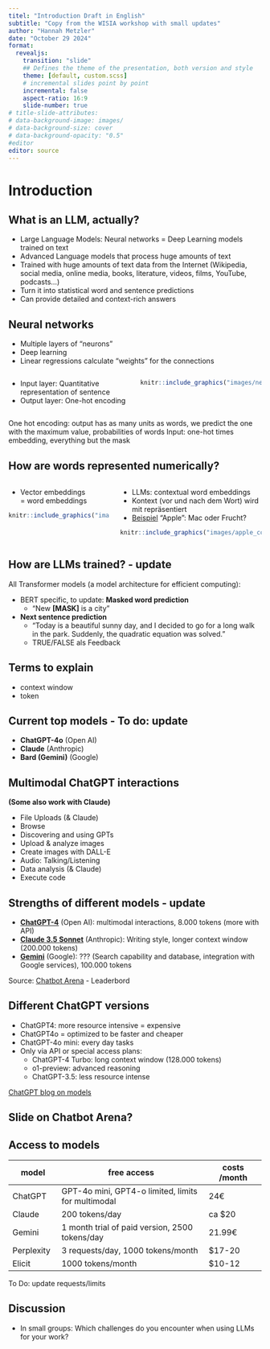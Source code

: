 ```yaml
---
titel: "Introduction Draft in English"
subtitle: "Copy from the WISIA workshop with small updates"
author: "Hannah Metzler"
date: "October 29 2024"
format: 
  revealjs: 
    transition: "slide"
    ## Defines the theme of the presentation, both version and style
    theme: [default, custom.scss]
    # incremental slides point by point
    incremental: false
    aspect-ratio: 16:9
    slide-number: true
# title-slide-attributes:
# data-background-image: images/
# data-background-size: cover
# data-background-opacity: "0.5"
#editor
editor: source
---
```


# Introduction

## What is an LLM, actually?

-   Large Language Models: Neural networks = Deep Learning models trained on text
-   Advanced Language models that process huge amounts of text
-   Trained with huge amounts of text data from the Internet (Wikipedia, social media, online media, books, literature, videos, films, YouTube, podcasts...)
-   Turn it into statistical word and sentence predictions
-   Can provide detailed and context-rich answers

## Neural networks

-   Multiple layers of "neurons"
-   Deep learning
-   Linear regressions calculate "weights" for the connections

::::: columns
::: {.column width="47%"}
-   Input layer: Quantitative representation of sentence
-   Output layer: One-hot encoding
:::

::: {.column width="47%"}
```r
knitr::include_graphics("images/neuralnet.svg")
```
:::
:::::

::: notes
One hot encoding: output has as many units as words, we predict the one with the maximum value, probabilities of words Input: one-hot times embedding, everything but the mask
:::

## How are words represented numerically?

::::: columns
::: {.column width="40%"}
-   Vector embeddings <br> = word embeddings

```r
knitr::include_graphics("images/wordembeddings.svg")
```
:::

::: {.column width="56%"}
-   LLMs: contextual word embeddings
-   Kontext (vor und nach dem Wort) wird mit repräsentiert
-   [Beispiel](https://www.tiktok.com/@whats_ai/video/7247609946672565510) "Apple": Mac oder Frucht?

```r
knitr::include_graphics("images/apple_context.png")
```
:::
:::::

## How are LLMs trained? - update

All Transformer models (a model architecture for efficient computing):

-   BERT specific, to update: **Masked word prediction**
    -   “New **\[MASK\]** is a city”
-   **Next sentence prediction**
    -   "Today is a beautiful sunny day, and I decided to go for a long walk in the park. Suddenly, the quadratic equation was solved."\
    -   TRUE/FALSE als Feedback
    
## Terms to explain

- context window
- token

## Current top models - To do: update

-   **ChatGPT-4o** (Open AI)
-   **Claude** (Anthropic)
-   **Bard (Gemini)** (Google)

## Multimodal ChatGPT interactions

**(Some also work with Claude)**

- File Uploads (& Claude)
- Browse
- Discovering and using GPTs
- Upload & analyze images
- Create images with DALL-E
- Audio: Talking/Listening
- Data analysis (& Claude)
- Execute code

## Strengths of different models - update

-   [**ChatGPT-4**](https://chat.openai.com/) (Open AI): multimodal interactions, 8.000 tokens (more with API)
-   [**Claude 3.5 Sonnet**](https://claude.ai/) (Anthropic): Writing style, longer context window (200.000 tokens)
-   [**Gemini**](https://gemini.google.com/app) (Google): ??? (Search capability and database, integration with Google services), 100.000 tokens

Source: [Chatbot Arena](https://chat.lmsys.org/) - Leaderbord

## Different ChatGPT versions

- ChatGPT4: more resource intensive = expensive
- ChatGPT4o = optimized to be faster and cheaper
- ChatGPT-4o mini: every day tasks
- Only via API or special access plans:
  - ChatGPT-4 Turbo: long context window (128.000 tokens)
  - o1-preview: advanced reasoning
  - ChatGPT-3.5: less resource intense
  
::: footer
[ChatGPT blog on models](https://help.openai.com/en/articles/7102672-how-can-i-access-gpt-4-gpt-4-turbo-gpt-4o-and-gpt-4o-mini)

::: 

## Slide on Chatbot Arena?





## Access to models

| model      | free access                       | costs /month |
|------------|-----------------------------------|--------------|
| ChatGPT    | GPT-4o mini, GPT4-o limited, limits for multimodal   | 24€          |
| Claude   | 200 tokens/day                    | ca \$20      |
| Gemini      | 1 month trial of paid version, 2500 tokens/day                   | 21.99€     |
| Perplexity | 3 requests/day, 1000 tokens/month | \$17-20      |
| Elicit     | 1000 tokens/month                 | \$10-12      |

::: notes
To Do: update requests/limits
:::


## Discussion 

- In small groups: Which challenges do you encounter when using LLMs for your work?

